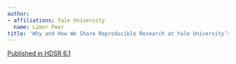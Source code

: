 ---
author:
- affiliations: Yale University
  name: Limor Peer
title: 'Why and How We Share Reproducible Research at Yale University’s Institution for Social and Policy Studies'
---

::: {.column-margin}
[Published in HDSR 6.1](https://doi.org/10.1162/99608f92.dca148ba)
:::

